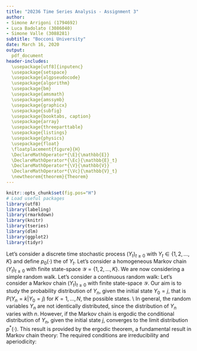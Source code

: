 ```yaml
---
title: "20236 Time Series Analysis - Assignment 3"
author:
- Simone Arrigoni (1794692)
- Luca Badolato (3086040)
- Simone Valle (3088281)
subtitle: "Bocconi University"
date: March 16, 2020
output: 
  pdf_document
header-includes:
  \usepackage[utf8]{inputenc}
  \usepackage{setspace}
  \usepackage{algpseudocode}
  \usepackage{algorithm}
  \usepackage{bm}
  \usepackage{amsmath}
  \usepackage{amssymb}
  \usepackage{graphicx}
  \usepackage{subfig}
  \usepackage{booktabs, caption}
  \usepackage{array}
  \usepackage{threeparttable}
  \usepackage{listings}
  \usepackage{physics}
  \usepackage{float}
  \floatplacement{figure}{H}
  \DeclareMathOperator*{\E}{\mathbb{E}}
  \DeclareMathOperator*{\Ec}{\mathbb{E}_t}
  \DeclareMathOperator*{\V}{\mathbb{V}}
  \DeclareMathOperator*{\Vc}{\mathbb{V}_t}
  \newtheorem{theorem}{Theorem}
---
```


```r
knitr::opts_chunk$set(fig.pos="H")
# Load useful packages
library(utf8)
library(labeling)
library(rmarkdown)
library(knitr)
library(tseries)
library(dlm)
library(ggplot2)
library(tidyr)
```

\section{Exercise 1}
Let's consider a discrete time stochastic process $(Y_{t})_{t\geq0}$ with $Y_{t} \in \{1,2,...,K\}$ and define $p_{0}(\cdot)$ the \textit{initial distribution} of $Y_{t}$.
\begin{itemize}
\item $Y_{t}$ is a Markov chain, or \textit{Markov process}, if $Y_{0} \sim p_{0}(\cdot)$ and $Y_{t}$ depends on the past observations through $Y_{t-1}$ and only through it. In other words, if $Y_{t}$ is conditionally independent on $(Y_{0}, ..., Y_{t-2})$ given $Y_{t-1}$.
\item An example of a Markov chain is that of independent trials, which is a useful model for categorical time series. Other examples are the simple random walk and the continuous random walk among discrete time processes or Brownian motions and Poisson point processes among continuous time processes.
\end{itemize}

\section{Exercise 2}
Let's consider a homogeneous Markov chain $(Y_{t})_{t\geq0}$ with finite state-space $\mathcal{Y}=\{1,2,...,K\}$.
\begin{itemize}
\item The initial distribution $p_{0}$ is the probability distribution of the process at time $t=0$, i.e. $Y_{0} \sim p_{0}$. The transition matrix $\textbf{P}$ collects the transition probabilities $p_{i,j}=P(Y_{t}=j \; | \; Y_{t-1}=i)$ for every $t\geq 0$ and for every $i,j \in \mathcal{Y}$, i.e. the probabilities of $Y$ of moving from state $i$ at time $t-1$ to state $j$ at time $t$. For non-homogeneous Markov chains the transition matrix can be different for any $t$, i.e. $\textbf{P}_{t_{1}} \ne \textbf{P}_{t_{2}}$.
\item Suppose that $K=3$. The conditional distribution of $Y_2=1$ given $y_1$ and $y_2$ is:
\begin{align*}
P(Y_{2}=1 \; | \; Y_{1}=2, Y_{0}=2) = P(Y_{2}=1 \; | \; Y_{1}=2) = p_{2,1}
\end{align*}
\item The joint probability distribution is: $P(\underline{\mathbf{Y}}=\underline{\mathbf{y}})$ is defined as:
\begin{align*}
P(\underline{\mathbf{Y}}=\underline{\mathbf{y}})
&= P(Y_{0}=2, Y_{1}=2, Y_{3}=1, Y_{4}=2, Y_{5}=2, Y_{6}=2, Y_{7}=1, Y_{8}=3) \\
&= P_{y_0}(y_1) \; P_{y_1}(y_3) \; P_{y_3}(y_4) \; ... \; P_{y_7}(y_8) \\
&= p_{2,2}\; \biggl[\sum_{j=1}^{3} P(Y_{3}=1 \;|\; Y_{2}=j,Y_{1}=2)\biggr] \; p_{1,2}\ p_{2,2}\ p_{2,2}\ p_{2,1}\ p_{1,3} \\
&= p_{1,2}\ p_{2,2}^2\ p_{2,2}\ p_{2,1}\ p_{1,3}\ (p_{1,2}\ p_{1,1} + p_{2,2}\ p_{2,1} + p_{2,3}\ p_{3,1})
\end{align*}
\end{itemize}

\section{Exercise 3}
We are now considering a simple random walk.
\begin{itemize}
\item The process $(Y_{t})_{t\geq0}$ is not stationary. Indeed, the variance is not constant and it explodes with increasing $t$. From the random walk equation $Y_{t}=Y_{t-1}+Z_{t}$, by recursively substituting for each $t$, we obtain:
\begin{align*}
    Y_t = Y_{t-1}+Z_t = Y_{t-2}+Z_{t-1}+Z_t = ... = Y_0+\sum_{k=1}^{t}Z_k
\end{align*}
Since the random gain is distributed as
\begin{align*}
    Z_t=
    \begin{cases}
      +1, & \quad \text{w.p.}\ \quad p \\
      -1, & \quad \text{w.p.}\ \quad (1-p)
    \end{cases}
    \qquad \forall t
\end{align*}
Hence, $\E[Z_t]=2p-1$ and $\V[Z_t]=4p(1-p)$ for each $t$. \\
Then, the unconditional first and second moments of $Y_t$ are
\begin{align*}
\E[Y_t]=y_0+\sum_{k=1}^{t}\E[Z_k]=y_0+t(2p-1) \;  \qquad\qquad  \V[Y_t]=\sum_{k=1}^{t}\V[Z_k]=4p(1-p)t
\end{align*}
with both $\E[Y_t], \; \V[Y_t]\rightarrow\infty$ as $t\rightarrow\infty$.
\item The process $(Y_{t})_{t\geq0}$ is a Markov chain, as it has the Markov property, namely $Y_{t}$ depends on the past observation only through $Y_{t-1}$. Indeed, conditionally on the trajectory $(y_{0}, Y_{1}=y_{1},...,Y_{t-1}=i)$, the probability law of the capital $Y_{t}$ at the next step does not depend on the entire trajectory but only on the position reached at time $t-1$, that is $Y_{t-1}=i$.
\end{itemize}

\section{Exercise 4}
Let's consider a continuous random walk:
\begin{align*}
Y_{t}=Y_{t+1}+Z_{t} \qquad Z_{t} \overset{i.i.d.}{\sim} N(\mu,\sigma^{2}).
\end{align*}
\begin{itemize}
\item The mean function $\mu(t)=\E[Y_t]$ is
\begin{align*}
\mu(t)=\E[Y_t]=\E\biggl[y_0+\sum_{k=1}^{t}Z_k\biggr]=y_0+t\mu
\end{align*}
Similarly, the variance function $\sigma^2(t)=\V(Y_t)$ is
\begin{align*}
\sigma^2(t)=\V[Y_t]=\V\biggl[y_0+\sum_{k=1}^{t}Z_k\biggr]=t\sigma^2
\end{align*}
The process $(Y_{t})_{t\geq0}$ is not weakly stationary because both the mean and variance functions shown above are not constant and diverge as time goes by.
\item The process $(Y_{t})_{t\geq0}$ satisfies the Markov property and is thus a Markov chain. Indeed, $Y_{t}$ depends on the past observation only through $Y_{t-1}$. Moreover, $Y_t$ is a sufficient statistic for the filtration $\mathcal{F}_{t-1}$.
\item However, the process $(Y_t)$ is integrated of order 1, implying by definition of integration that  $(R_{t})$ is, in fact, stationary. \\
Indeed,
\begin{align*}
    R_t:=Y_t - Y_{t-1}=Z_t \; , \quad Z_{t}\overset{i.i.d.}{\sim}N(\mu,\sigma^2) 
\end{align*}
Follows that the mean and variance function of $R_t$ are constant over time, that is
\begin{align*}
    \E[R_t]=\E[Z_t]=\mu \; , \quad  \V[R_t]=\V[Z_t]=\sigma^2 \quad \forall t
\end{align*}
\end{itemize}

\section{Exercise 5}
\begin{itemize}
\item Knowing the state-space, the initial value and the transition matrix, the probability that $Y_{2}=2$ can be obtained as follows:
\begin{align*}
P(Y_{2}=2)
& = \sum_{i=1}^{3} P(Y_{2}=2 \; | \; Y_{1}=i) \; P(Y_{1}=i \; | \; Y_{0}=1) \\
& = \sum_{i=1}^{3} p_{1,i} \; p_{i,2} = p_{1,1} \; p_{1,2} + p_{1,2} \; p_{2,2} + p_{1,3} \; p_{3,2} \\
& = 0.6 \cdot 0.4 + 0.4 \cdot 0.7 + 0 \cdot 0.1 = 0.52
\end{align*}
\item We also have that:
\begin{align*}
P(Y_{1}=1 \; | \; Y_{2}=2, Y_{0}=1) 
& = \frac{P(Y_{2}=2, Y_{1}=1, Y_{0}=1)}{P(Y_{2}=2, Y_{0}=1)} \\
& = \frac{P(Y_{2}=2, Y_{1}=1, Y_{0}=1)}{P(Y_{2}=2 \; | \; Y_{0}=1)} \\
& = \frac{p_{1,1} \; p_{1,2}}{\sum_{i=1}^{3} p_{1,i} \; p_{i,2}} \\
& = \frac{0.6 \cdot 0.4}{0.52} = 0.4615
\end{align*}
\end{itemize}

\section{Exercise 6}
\begin{itemize}
\item The state-space of the given Markov chain is $\mathcal{Y}=\{1,2,3\}$.
\item The marginal probability distribution of $Y_{2}$, given the starting value $Y_{0}=1$ is:
\begin{align*}
P(Y_{2}=i \; | \; Y_{0}=1)
& =
\begin{cases}
\sum_{j=1}^{3} P(Y_{2}=1 \; | \; Y_{1}=j) \; P(Y_{1}=j \; | \; Y_{0}=1) \qquad \text{if $i=1$} \\
\sum_{j=1}^{3} P(Y_{2}=2 \; | \; Y_{1}=j) \; P(Y_{1}=j \; | \; Y_{0}=1) \qquad \text{if $i=2$} \\
\sum_{j=1}^{3} P(Y_{2}=3 \; | \; Y_{1}=j) \; P(Y_{1}=j \; | \; Y_{0}=1) \qquad \text{if $i=3$}
\end{cases} \\
& = 
\begin{cases}
0.48 \qquad \text{if $i=1$} \\
0.48 \qquad \text{if $i=2$} \\
0.04 \qquad \text{if $i=3$}
\end{cases}
\end{align*}
\end{itemize}

\section{Exercise 7}
\begin{itemize}
\item We have that:
\begin{align*}
P(Y_{1}=2, Y_{2}=1 \; | \; Y_{0}=1)
& = P(Y_{1}=2 \; | \; Y_{0}=1) \; P(Y_{2}=1 \; | \; Y_{1}=2) \\
& = p_{1,2} \; p_{2,1} = 0.4 \cdot 0 = 0
\end{align*}
\item The above Markov chain is irreducible since there are no closed sets, that is there is no set $C$ of states for which no one-step transition is possible from any state inside $C$ to any state outside $C$.
\end{itemize}

\section{Exercise 8}
Let's consider a Markov chain $(Y_{t})_{t \geq 0}$ with finite state-space $\mathcal{Y}$. Our aim is to study the probability distribution of $Y_n$, given the initial state $Y_0 = j$, that is $P(Y_n = k | Y_0 = j)$ for $K = 1, ..., N$, the possible states. \\
In general, the random variables $Y_n$ are not identically distributed, since the distribution of $Y_n$ varies with $n$. However, if the Markov chain is ergodic the conditional distribution of $Y_{n}$, given the initial state $j$, converges to the limit distribution $p^{\ast} (\cdot)$. This result is provided by the ergodic theorem, a fundamental result in Markov chain theory: 
\medskip
\begin{theorem}
Let $(Y_{t})_{t \geq 0}$ be an \textbf{irriducible} and \textbf{aperiodic} Markov chain with finite state space $\mathcal{Y}=\{1,...,N\}$. Then:
\begin{enumerate}
\item The conditional distribution $P(Y_n = . | Y_0 = j)$ converges to a limit distribution $p ^ {\ast} (.)$, independent of $j$. More specifically, for any $j$ and $k$:
\begin{align*}
\lim_{n \to \inf} P(Y_{n} = k | Y_{0} = j) = p ^ {\ast} (k) > 0
\end{align*}
where $(p^{\ast}(1), ... ,p^{\ast}(N))$ is a probability distribution: $p^{\ast}(k) > 0 \; \forall k \in \mathcal{Y}$ and $\sum_{k \in \textit{Y}} p^{\ast}(k)=1$.
\item Moreover, the $p^{\ast} (k)$ satisfy
\begin{align*}
p^{\ast} (k) = \sum_{i \in \mathcal{Y}} p^{\ast} (i) p_{i, k}.
\end{align*}
\end{enumerate}
\end{theorem}
\medskip
The required conditions are irreducibility and aperiodicity: 
\begin{itemize}
\item A state $j$ is \textbf{periodic} with period $t$ if a return to state $j$ is possible only in $1, 2t, 3t ...$ steps.
\item A Markov chain is \textbf{irreducible} if  there are no closed set, that is, for every set $C$ of states no one-step transition in possible from any state inside $C$ to any outside $C$, i.e. $p_{j,k} = 0$ if $j \in C$ and $k \notin C$.
\end{itemize}

\section{Exercise 9}
\begin{itemize}

\item Given the assumption of homogeneity, it is possible to sum all the counts, obtaining the following matrix of transition counts:
\begin{center}
 \begin{tabular}{|c|c|c|c|c|}
\hline 
 & 1 & 2 & 3 &  \\ 
\hline 
1 & 105 & 10 & 15 & 130 \\ 
\hline 
2 & 40 & 55 & 25 & 120 \\ 
\hline 
3 & 25 & 55 & 70 & 150 \\ 
\hline 
\end{tabular} 
\end{center}
The MLE of $p_{3,1}$, given by $\hat{p}_{i,j} = \frac{n_{i,j}}{n_{i,+}}$, is:
\begin{align*}
\hat{p}_{3,1}=\frac{25}{150}=\frac{1}{6}=0.1\overline{6}.
\end{align*}

\item The asymptotic confidence interval of level 0.95 for $p_{3,1}$ is:
\begin{align*}
\bigg[\hat{p}_{3,1}-1.96\sqrt{\frac{\hat{p}_{3,1}(1-\hat{p}_{3,1})}{n_{3,+}}}\text{;} \; \hat{p}_{3,1}+1.96\sqrt{\frac{\hat{p}_{3,1}(1-\hat{p}_{3,1})}{n_{3,+}}}\bigg]
& = \bigg[\frac{1}{6}-1.96\sqrt{\frac{\frac{1}{6}\cdot\frac{5}{6}}{150}}\text{;} \; \frac{1}{6}+1.96\sqrt{\frac{\frac{1}{6}\cdot\frac{5}{6}}{150}}\bigg] \\
& = \big[0.16667-1.96 \cdot 0.05270 \text{;} \; 0.16667+1.96 \cdot 0.05270\big] \\
& = \big[0.063378 \text{;} \; 0.269962\big]
\end{align*}

\item Relaxing the homogeneity assumption for the Markov chain, the MLEs of $p_{3,1}(t)$ for $t=1,2$ are:
\begin{align*}
& \hat{p}_{3,1}(1)=\frac{10}{55}=0.\overline{18} \\
& \hat{p}_{3,1}(2)=\frac{10}{40}=0.25
\end{align*}
\end{itemize}

\section{Exercise 10}
\begin{itemize}

\item First, we estimate the transition matrix $P$ based on the data, that is: 
\begin{center}
\begin{tabular}{|c|c|c|c|}
\hline 
 & 1 & 2 & 3 \\ 
\hline 
1 & 30/120 & 20/120 & 40/120  \\ 
\hline 
2 & 20/120 & 80/120 & 20/120  \\ 
\hline 
3 & 20/160 & 120/160 & 20/160  \\ 
\hline 
\end{tabular} 
\end{center}

Simplifying, we obtain:
\begin{center}
 \begin{tabular}{|c|c|c|c|}
\hline 
 & 1 & 2 & 3 \\ 
\hline 
1 & 0.5 & $0.1\overline{6}$ & $0.3\overline{3}$  \\ 
\hline 
2 & $0.1\overline{6}$ & $0.6\overline{6}$ & $0.1\overline{6}$  \\ 
\hline 
3 & 0.125 & 0.75 & 0.125  \\ 
\hline 
\end{tabular} 
\end{center}
Hence, we have that:
\begin{align*}
& P(Y_{1,1}=1, Y_{1,2}=3, Y_{1,3}=3, Y_{1,4}=2 \; | \; Y_{1,0}=1; \; \textbf{P}) \\
& = P(Y_{1,1}=1 \; | \; Y_{1,0}=1; \text{\textbf{P}}) \; P(Y_{1,2}=3 \; | \; Y_{1,1}=1; \; \textbf{P}) \; P(Y_{1,3}=1 \; | \; Y_{1,2}=3; \; \textbf{P}) \; P(Y_{1,4}=2 \; | \; Y_{1,3}=3; \; \textbf{P}) \\
& = 0.5 \cdot 0.3\overline{3} \cdot 0.125 \cdot 0.75 = 0.01547
\end{align*}

\item Assuming that the initial values $y_{k,0}$ are fixed, the likelihood is:
\begin{align*}
L((p_{i,j}); y_1 , ..., y_n, \textit{initial values}) & = p(y_1 , ..., y_n; (p_{i,j}), \textit{initial values}) \\
& = \prod_{k=1}^{n} p(y_k ; (p_{i,j})) \\
& = \prod_{i=1}^{N} \prod_{j=1}^{N} p_{i,j}^{n_{i,j}}
\end{align*}
To obtain the MLEs we have to mazimize this expression with respect to the $p_{i,j}$, with the constraint $p_{i,j} \geq 0$ and $\sum_{j=1}^{N} p_{i,j} = 1$. Being the likelihood previously obtained proportional to the product of multinomial distributions with parameters $n_{i, +}$ and $(p_{i,1}, ..., p_{i,N})$, the problem of finding the MLEs of the $p_{i,j}$ reduces to computing the MLEs for the probabilities $(p_{i,1}, ..., p_{i,N})$ of independent Multinomial distributions, which are:
\begin{align*}
\hat{p}_{i,j} = \frac{n_{i,j}}{n_{i,+}}, \qquad j = 1, ..., N
\end{align*}
for $i = 1, ..., N$. 

\item The MLEs of $p_{i,j}$ are the ones computed before in the estimated transtion matrix P:
\begin{align*}
P(Y_3 = 2 \; | \; Y_2 = 1) = 0.1\overline{6}
\end{align*}

\item The asymptotic confidence interval of level 0.90 is:
\begin{align*}
& \bigg[\hat{p}_{1,2}-1.65\sqrt{\frac{\hat{p}_{1,2}(1-\hat{p}_{1,2})}{n_{1,+}}}\text{;} \; \hat{p}_{1,2}+1.65\sqrt{\frac{\hat{p}_{1,2}(1-\hat{p}_{1,2})}{n_{1,+}}}\bigg] \\
& = \bigg[0.1\overline{6}-1.65\sqrt{\frac{0.1\overline{6}(1-0.1\overline{6})}{120}}\text{;} \; 0.1\overline{6}+1.65\sqrt{\frac{0.1\overline{6}(1-0.1\overline{6})}{120}}\bigg] \\
& = \big[0.11083 \text{;} \; 0.22317\big]
\end{align*}

\end{itemize}
